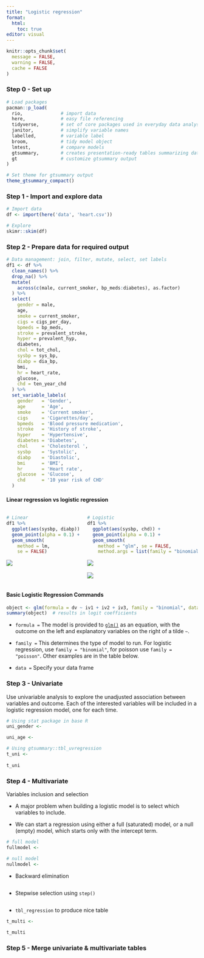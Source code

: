 ```yaml
---
title: "Logistic regression"
format:
  html:
    toc: true
editor: visual
---
```


```r
knitr::opts_chunk$set(
  message = FALSE,
  warning = FALSE,
  cache = FALSE
)
```

### Step 0 - Set up

```r
# Load packages
pacman::p_load(
  rio,              # import data
  here,             # easy file referencing
  tidyverse,        # set of core packages used in everyday data analyses
  janitor,          # simplify variable names
  labelled,         # variable label
  broom,            # tidy model object
  lmtest,           # compare models
  gtsummary,        # creates presentation-ready tables summarizing data
  gt                # customize gtsummary output
)

# Set theme for gtsummary output
theme_gtsummary_compact()
```

### Step 1 - Import and explore data

```r
# Import data
df <- import(here('data', 'heart.csv'))

# Explore
skimr::skim(df)
```

### Step 2 - Prepare data for required output

```r
# Data management: join, filter, mutate, select, set labels
df1 <- df %>%
  clean_names() %>%
  drop_na() %>% 
  mutate(
    across(c(male, current_smoker, bp_meds:diabetes), as.factor)
  ) %>%
  select(
    gender = male,
    age,
    smoke = current_smoker,
    cigs = cigs_per_day,
    bpmeds = bp_meds,
    stroke = prevalent_stroke,
    hyper = prevalent_hyp,
    diabetes,
    chol = tot_chol,
    sysbp = sys_bp,
    diabp = dia_bp,
    bmi,
    hr = heart_rate,
    glucose,
    chd = ten_year_chd
  ) %>% 
  set_variable_labels(
    gender   = 'Gender',
    age      = 'Age',
    smoke    = 'Current smoker',
    cigs     = 'Cigarettes/day',
    bpmeds   = 'Blood pressure medication',
    stroke   = 'History of stroke',
    hyper    = 'Hypertensive',
    diabetes = 'Diabetes',
    chol     = 'Cholesterol ',
    sysbp    = 'Systolic',
    diabp    = 'Diastolic',
    bmi      = 'BMI',
    hr       = 'Heart rate',
    glucose  = 'Glucose',
    chd      = '10 year risk of CHD'
  )
```

#### Linear regression vs logistic regression

::: columns
::: column
```r
# Linear
df1 %>% 
  ggplot(aes(sysbp, diabp)) +
  geom_point(alpha = 0.1) +
  geom_smooth(
    method = lm,
    se = FALSE)
```

![](linear.png)
:::

::: column
```r
# Logistic
df1 %>% 
  ggplot(aes(sysbp, chd)) +
  geom_point(alpha = 0.1) +
  geom_smooth(
    method = "glm", se = FALSE,
    method.args = list(family = "binomial"))
```

![](sigmoid.gif)\
<br> ![](logit.gif)
:::
:::

#### Basic Logistic Regression Commands

``` r
object <- glm(formula = dv ~ iv1 + iv2 + iv3, family = "binomial", data = df)
summary(object)  # results in logit coefficients
```

-   `formula =` The model is provided to [`glm()`](https://rdrr.io/r/stats/glm.html) as an equation, with the outcome on the left and explanatory variables on the right of a tilde `~`.

-   `family =` This determines the type of model to run. For logistic regression, use `family = "binomial"`, for poisson use `family = "poisson"`. Other examples are in the table below.

-   `data =` Specify your data frame

### Step 3 - Univariate

Use univariable analysis to explore the unadjusted association between variables and outcome. Each of the interested variables will be included in a logistic regression model, one for each time.

```r
# Using stat package in base R
uni_gender <- 

uni_age <- 

# Using gtsummary::tbl_uvregression
t_uni <- 
  
t_uni
```

### Step 4 - Multivariate

Variables inclusion and selection

-   A major problem when building a logistic model is to select which variables to include.

-   We can start a regression using either a full (saturated) model, or a null (empty) model, which starts only with the intercept term.

```r
# full model
fullmodel <- 

# null model
nullmodel <- 
```

-   Backward elimination

```r

```

-   Stepwise selection using `step()`

```r

```

-   `tbl_regression` to produce nice table

```r
t_multi <- 
  
t_multi
```

### Step 5 - Merge univariate & multivariate tables

```r

```
